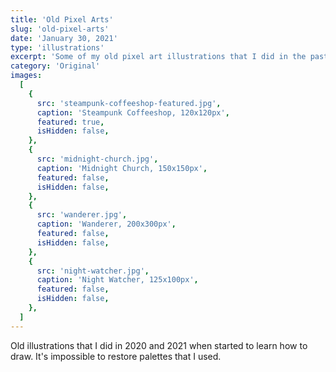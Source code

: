 ```yaml
---
title: 'Old Pixel Arts'
slug: 'old-pixel-arts'
date: 'January 30, 2021'
type: 'illustrations'
excerpt: 'Some of my old pixel art illustrations that I did in the past.'
category: 'Original'
images:
  [
    {
      src: 'steampunk-coffeeshop-featured.jpg',
      caption: 'Steampunk Coffeeshop, 120x120px',
      featured: true,
      isHidden: false,
    },
    {
      src: 'midnight-church.jpg',
      caption: 'Midnight Church, 150x150px',
      featured: false,
      isHidden: false,
    },
    {
      src: 'wanderer.jpg',
      caption: 'Wanderer, 200x300px',
      featured: false,
      isHidden: false,
    },
    {
      src: 'night-watcher.jpg',
      caption: 'Night Watcher, 125x100px',
      featured: false,
      isHidden: false,
    },
  ]
---
```


Old illustrations that I did in 2020 and 2021 when started to learn how to draw.
It's impossible to restore palettes that I used.
